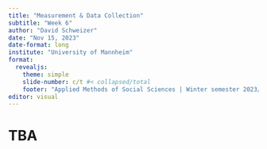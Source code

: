 ```yaml
---
title: "Measurement & Data Collection"
subtitle: "Week 6"
author: "David Schweizer"
date: "Nov 15, 2023"
date-format: long
institute: "University of Mannheim"
format: 
  revealjs:
    theme: simple
    slide-number: c/t #< collapsed/total
    footer: "Applied Methods of Social Sciences | Winter semester 2023/24 | University of Innsbruck"
editor: visual
---
```


# TBA
